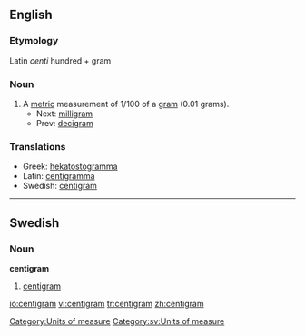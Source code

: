 ==English==

===Etymology===
Latin ''centi'' hundred + gram

===Noun===
{{en-noun}}

# A [[metric]] measurement of 1/100 of a [[gram]] (0.01 grams).
#* Next: [[milligram]]
#* Prev: [[decigram]]

===Translations===
{{rfc-level|Translations at L3+ (AutoFormat would have corrected level of Translations)}}

* Greek: [[hekatostogramma]]
* Latin: [[centigramma]]
* Swedish: [[#Swedish|centigram]] {{n}}

[[Category:Units of measure]]

----

==Swedish==

===Noun===
{{sv-noun-irreg-n|2=centigrammet|3=centigram|4=centigrammen}}
'''centigram''' {{n}}

# [[#English|centigram]]

[[Category:sv:Units of measure]]

[[io:centigram]]
[[vi:centigram]]
[[tr:centigram]]
[[zh:centigram]]